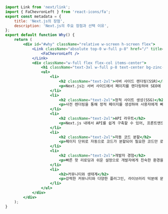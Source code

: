 ```jsx
import Link from 'next/link';
import { FaChevronLeft } from 'react-icons/fa';
export const metadata = {
	title: 'Next.js의 장점',
	description: 'Next.js의 주요 장점과 선택 이유',
};
export default function Why() {
	return (
		<div id="#why" className="relative w-screen h-screen flex">
			<Link className="absolute top-0 w-full p-8" href="/" title="홈으로">
				<FaChevronLeft />
			</Link>
			<div className="w-full flex flex-col items-center">
				<h1 className="text-3xl w-full p-8 text-center bg-zinc-700">Next.js의 장점</h1>
				<ul>
					<li>
						<h2 className="text-2xl">서버 사이드 렌더링(SSR)</h2>
						<p>Next.js는 서버 사이드에서 페이지를 렌더링하여 SEO에 유리하고 초기 로딩 속도가 빠릅니다.</p>
					</li>
					<li>
						<h2 className="text-2xl">정적 사이트 생성(SSG)</h2>
						<p>사전 렌더링을 통해 정적 페이지를 생성하여 사용자에게 빠른 응답 속도를 제공합니다.</p>
					</li>
					<li>
						<h2 className="text-2xl">API 라우트</h2>
						<p>Next.js 내에서 API를 쉽게 구축할 수 있어, 프론트엔드와 백엔드를 통합할 수 있습니다.</p>
					</li>
					<li>
						<h2 className="text-2xl">자동 코드 분할</h2>
						<p>페이지 단위로 자동으로 코드가 분할되어 필요한 코드만 로드되어 성능이 향상됩니다.</p>
					</li>
					<li>
						<h2 className="text-2xl">개발자 경험</h2>
						<p>빠른 핫 리로딩과 쉬운 설정으로 개발자에게 친숙한 환경을 제공합니다.</p>
					</li>
					<li>
						<h2>커뮤니티와 생태계</h2>
						<p>강력한 커뮤니티와 다양한 플러그인, 라이브러리 덕분에 문제 해결이 쉽습니다.</p>
					</li>
				</ul>
			</div>
		</div>
	);
}
```
